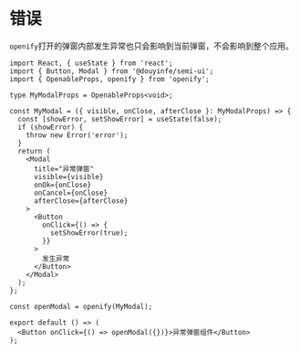 # 错误

`openify`打开的弹窗内部发生异常也只会影响到当前弹窗，不会影响到整个应用。

```tsx
import React, { useState } from 'react';
import { Button, Modal } from '@douyinfe/semi-ui';
import { OpenableProps, openify } from 'openify';

type MyModalProps = OpenableProps<void>;

const MyModal = ({ visible, onClose, afterClose }: MyModalProps) => {
  const [showError, setShowError] = useState(false);
  if (showError) {
    throw new Error('error');
  }
  return (
    <Modal
      title="异常弹窗"
      visible={visible}
      onOk={onClose}
      onCancel={onClose}
      afterClose={afterClose}
    >
      <Button
        onClick={() => {
          setShowError(true);
        }}
      >
        发生异常
      </Button>
    </Modal>
  );
};

const openModal = openify(MyModal);

export default () => (
  <Button onClick={() => openModal({})}>异常弹窗组件</Button>
);
```
